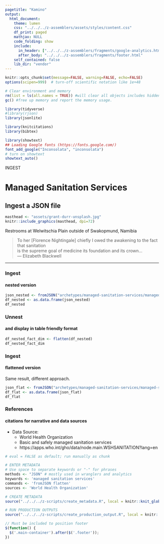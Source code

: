 ```yaml
---
pagetitle: "Kamino"
output: 
  html_document:
    theme: lumen
    css: "../../../z-assemblers/assets/styles/content.css"
    df_print: paged
    mathjax: NULL
    code_folding: show
    include:
      in_header: ["../../../z-assemblers/fragments/google-analytics.html", "../../../z-assemblers/fragments/header.html"]
      after_body: "../../../z-assemblers/fragments/footer.html"
    self_contained: false
    lib_dir: "vendor"
---
```


```r

knitr::opts_chunk$set(message=FALSE, warning=FALSE, echo=FALSE)
options(scipen=999)  # turn-off scientific notation like 1e+48

# Clear environment and memory
rm(list = ls(all.names = TRUE)) #will clear all objects includes hidden objects.
gc() #free up memory and report the memory usage.

library(tidyverse)
#library(rjson)
library(jsonlite)

library(knitcitations)
library(bibtex)

library(showtext)
## Loading Google fonts (https://fonts.google.com/)
font_add_google("Inconsolata", "inconsolata")
# turn on showtext
showtext_auto()

```


<div class="activity">
INGEST  
</div>

# Managed Sanitation Services
## Ingest a JSON file

```r

masthead <- "assets/grant-durr-unsplash.jpg"
knitr::include_graphics(masthead, dpi=72)

```

<div class="figure-text">Restrooms at Welwitschia Plain outside of Swakopmund, Namibia</div>

> To her [Florence Nightingale] chiefly I owed the awakening to the fact that sanitation\
  is the supreme goal of medicine its foundation and its crown...\
--- Elizabeth Blackwell\


***

### Ingest
#### nested version

```r

json_nested <- fromJSON("archetypes/managed-sanitation-services/managed-sanitation-services-namibia.json", flatten = FALSE)
df_nested <- as.data.frame(json_nested)
df_nested

```


### Unnest
#### and display in table friendly format


```r

df_nested_fact_dim <- flatten(df_nested)
df_nested_fact_dim

```


### Ingest
#### flattened version

Same result, different approach.

```r

json_flat <- fromJSON("archetypes/managed-sanitation-services/managed-sanitation-services-namibia.json", flatten = TRUE)
df_flat <- as.data.frame(json_flat)
df_flat

```


### References
#### citations for narrative and data sources

* Data Source:
  * World Health Organization
  * Basic and safely managed sanitation services
  * https://apps.who.int/gho/data/node.main.WSHSANITATION?lang=en


```r

# eval = FALSE as default; run manually as chunk

# ENTER METADATA
# Use space to separate keywords or "-" for phrases
methods <- "JSON" # mostly used in wranglers and analytics
keywords <- 'managed sanitation services'
commands <- 'fromJSON flatten'
sources <- 'World Health Organization'

# CREATE METADATA
source("../../../z-scripts/create_metadata.R", local = knitr::knit_global())

# RUN PRODUCTION OUTPUTS
source("../../../z-scripts/create_production_output.R", local = knitr::knit_global())


```


```js

// Must be included to position footer
$(function() {
  $('.main-container').after($('.footer'));
})

```

